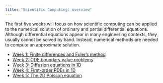 ```yaml
---
title: "Scientific Computing: overview"
---
```


The first five weeks will focus on how scientific computing can be applied to the numerical solution of ordinary and partial differential equations.  Although differential equations appear in many engineering contexts, they usually cannot be solved by hand.  Instead, numerical methods are needed to compute an approximate solution.

* [Week 1: Finite differences and Euler's method](week1.qmd)
* [Week 2: ODE boundary value problems](week2.qmd)
* [Week 3: Diffusion equations in 1D](week3.qmd)
* [Week 4: First-order PDEs in 1D](week4.qmd)
* [Week 5: The 2D Poisson equation](week5.qmd)